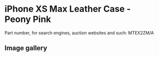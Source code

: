 
# iPhone XS Max Leather Case - Peony Pink

Part number, for search engines, auction websites and such: MTEX2ZM/A

## Image gallery

<div style={{ width: "768px" }}>
  <GalleryComponent
    images={[
      {
        original: "/everysource/MTEX2.png",
        thumbnail: "/everypreview/MTEX2.png",
      },
      {
        original: "/everysource/MTEX2_AV1_GOLD.png",
        thumbnail: "/everypreview/MTEX2_AV1_GOLD.png",
      },
      {
        original: "/everysource/MTEX2_AV1_SILVER.png",
        thumbnail: "/everypreview/MTEX2_AV1_SILVER.png",
      },
      {
        original: "/everysource/MTEX2_AV1_SPACE_GRAY.png",
        thumbnail: "/everypreview/MTEX2_AV1_SPACE_GRAY.png",
      },
      {
        original: "/everysource/MTEX2_AV2.png",
        thumbnail: "/everypreview/MTEX2_AV2.png",
      }
    ]}
  />
</div>
